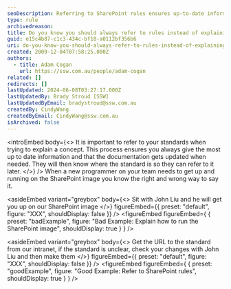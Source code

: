```yaml
---
seoDescription: Referring to SharePoint rules ensures up-to-date information and accurate documentation, allowing users to easily access standards for future reference.
type: rule
archivedreason:
title: Do you know you should always refer to rules instead of explaining it?
guid: e15c4b87-c1c3-434c-bf18-a0112bf356b6
uri: do-you-know-you-should-always-refer-to-rules-instead-of-explaining-it
created: 2009-12-04T07:58:25.000Z
authors:
  - title: Adam Cogan
    url: https://ssw.com.au/people/adam-cogan
related: []
redirects: []
lastUpdated: 2024-06-08T03:27:17.000Z
lastUpdatedBy: Brady Stroud [SSW]
lastUpdatedByEmail: bradystroud@ssw.com.au
createdBy: CindyWang
createdByEmail: CindyWang@ssw.com.au
isArchived: false
---
```


<introEmbed
  body={<>
It is important to refer to your standards when trying to explain a concept. This process ensures you always give the most up to date information and that the documentation gets updated when needed. They will then know where the standard is so they can refer to it later.
  </>}
/>
When a new programmer on your team needs to get up and running on the SharePoint image you know the right and wrong way to say it.

<asideEmbed
  variant="greybox"
  body={<>
    Sit with John Liu and he will get you up on our SharePoint image
  </>}
  figureEmbed={{
    preset: "default",
    figure: "XXX",
    shouldDisplay: false
  }}
/>
<figureEmbed figureEmbed={ {
  preset: "badExample",
  figure: "Bad Example: Explain how to run the SharePoint image",
  shouldDisplay: true
} } />


<asideEmbed
  variant="greybox"
  body={<>
    Get the URL to the standard from our intranet, if the standard is unclear, check your changes with John Liu and then make them
  </>}
  figureEmbed={{
    preset: "default",
    figure: "XXX",
    shouldDisplay: false
  }}
/>
<figureEmbed figureEmbed={ {
  preset: "goodExample",
  figure: "Good Example: Refer to SharePoint rules",
  shouldDisplay: true
} } />
